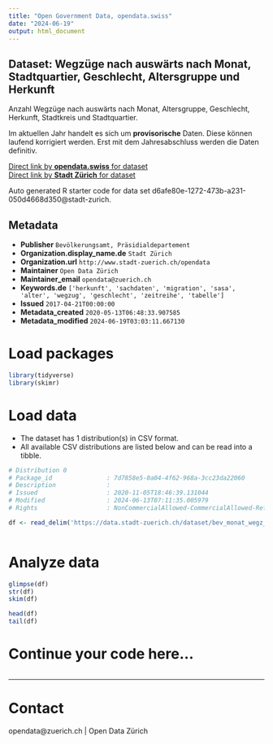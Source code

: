 ```yaml
---
title: "Open Government Data, opendata.swiss"
date: "2024-06-19"
output: html_document
---
```


## Dataset: Wegzüge nach auswärts nach Monat, Stadtquartier, Geschlecht, Altersgruppe und Herkunft


Anzahl Wegzüge nach auswärts nach Monat, Altersgruppe, Geschlecht, Herkunft, Stadtkreis und Stadtquartier.

Im aktuellen Jahr handelt es sich um **provisorische** Daten. Diese können laufend korrigiert werden. Erst mit dem Jahresabschluss werden die Daten definitiv.
 


[Direct link by **opendata.swiss** for dataset](https://opendata.swiss/de/dataset/wegzuge-nach-auswarts-nach-monat-stadtquartier-geschlecht-altersgruppe-und-herkunft-seit-1998)<br>
[Direct link by **Stadt Zürich** for dataset](https://data.stadt-zuerich.ch/dataset/bev_monat_wegz_quartier_geschl_ag_herkunft_od3540)

Auto generated R starter code for data set d6afe80e-1272-473b-a231-050d4668d350@stadt-zurich.

## Metadata

- **Publisher** `Bevölkerungsamt, Präsidialdepartement`
- **Organization.display_name.de** `Stadt Zürich`
- **Organization.url** `http://www.stadt-zuerich.ch/opendata`
- **Maintainer** `Open Data Zürich`
- **Maintainer_email** `opendata@zuerich.ch`
- **Keywords.de** `['herkunft', 'sachdaten', 'migration', 'sasa', 'alter', 'wegzug', 'geschlecht', 'zeitreihe', 'tabelle']`
- **Issued** `2017-04-21T00:00:00`
- **Metadata_created** `2020-05-13T06:48:33.907585`
- **Metadata_modified** `2024-06-19T03:03:11.667130`


# Load packages

```r

library(tidyverse)
library(skimr)

```

# Load data

-   The dataset has 1 distribution(s) in CSV format.
-   All available CSV distributions are listed below and can be read into a tibble.

```r

# Distribution 0
# Package_id               : 7d7858e5-0a04-4f62-968a-3cc23da22060
# Description              : 
# Issued                   : 2020-11-05T18:46:39.131044
# Modified                 : 2024-06-13T07:11:35.005979
# Rights                   : NonCommercialAllowed-CommercialAllowed-ReferenceNotRequired

df <- read_delim('https://data.stadt-zuerich.ch/dataset/bev_monat_wegz_quartier_geschl_ag_herkunft_od3540/download/BEV354OD3540.csv')



```

# Analyze data

```r

glimpse(df)
str(df)
skim(df)

head(df)
tail(df)

```

# Continue your code here...

```r

```

------------------------------------------------------------------------

# Contact

opendata@zuerich.ch | Open Data Zürich
